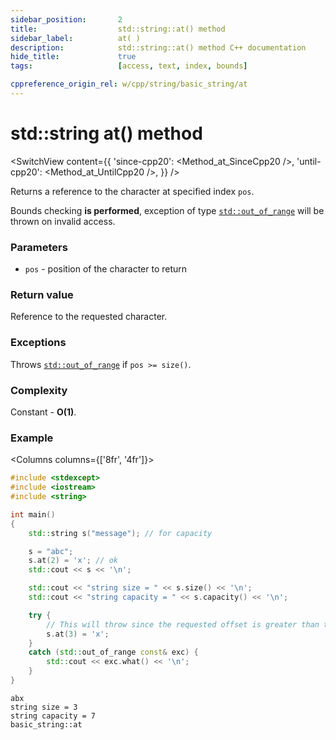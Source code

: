 ```yaml
---
sidebar_position:		2
title:					std::string::at() method
sidebar_label:			at( )
description:			std::string::at() method C++ documentation
hide_title:				true
tags:					[access, text, index, bounds]

cppreference_origin_rel: w/cpp/string/basic_string/at
---
```


# std::string at() method


<!-- Terms -->

<!----------------- Codes ---------------------->

<!-- at() -->

<SwitchView content={{
	'since-cpp20': <Method_at_SinceCpp20 />,
	'until-cpp20': <Method_at_UntilCpp20 />,
}} />

Returns a <Tooltip title={Term_ContAlias_Reference}>reference</Tooltip> to the character at specified index `pos`.

Bounds checking **is performed**, exception of type [`std::out_of_range`](#) will be thrown on invalid access.

### Parameters

- `pos` - position of the character to return

### Return value

Reference to the requested character.

### Exceptions

Throws [`std::out_of_range`](#) if `pos >= size()`.

### Complexity

Constant - **O(1)**.

### Example

<Columns columns={['8fr', '4fr']}>
<div>

```cpp
#include <stdexcept>
#include <iostream>
#include <string>

int main()
{
    std::string s("message"); // for capacity

    s = "abc";
    s.at(2) = 'x'; // ok
    std::cout << s << '\n';

    std::cout << "string size = " << s.size() << '\n';
    std::cout << "string capacity = " << s.capacity() << '\n';

    try {
        // This will throw since the requested offset is greater than the current size.
        s.at(3) = 'x';
    }
    catch (std::out_of_range const& exc) {
        std::cout << exc.what() << '\n';
    }
}
```

</div>
<div>

```plaintext title="Possible output"
abx
string size = 3
string capacity = 7
basic_string::at
```

</div>
</Columns>

